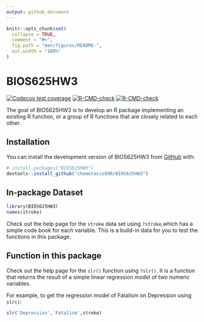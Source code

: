 ```yaml
---
output: github_document
---
```


<!-- README.md is generated from README.Rmd. Please edit that file -->

```r
knitr::opts_chunk$set(
  collapse = TRUE,
  comment = "#>",
  fig.path = "man/figures/README-",
  out.width = "100%"
)
```

# BIOS625HW3

<!-- badges: start -->

[![Codecov test coverage](https://codecov.io/gh/chemotaxis890/BIOS625HW3/branch/main/graph/badge.svg)](https://app.codecov.io/gh/chemotaxis890/BIOS625HW3?branch=main) [![R-CMD-check](https://github.com/chemotaxis890/BIOS625HW3/actions/workflows/R-CMD-check.yaml/badge.svg)](https://github.com/chemotaxis890/BIOS625HW3/actions/workflows/R-CMD-check.yaml) [![R-CMD-check](https://github.com/chemotaxis890/BIOS625HW3/actions/workflows/R-CMD-check.yaml/badge.svg)](https://github.com/chemotaxis890/BIOS625HW3/actions/workflows/R-CMD-check.yaml)

<!-- badges: end -->

The goal of BIOS625HW3 is to develop an R package implementing an existing R function, or a group of R functions that are closely related to each other.

## Installation

You can install the development version of BIOS625HW3 from [GitHub](https://github.com/) with:

``` r
# install.packages("BIOS625HW3")
devtools::install_github("chemotaxis890/BIOS625HW3")
```

## In-package Dataset

```r
library(BIOS625HW3)
names(stroke)
```

Check out the help page for the `stroke` data set using `?stroke`,which has a simple code book for each variable. This is a build-in data for you to test the functions in this package.

## Function in this package

Check out the help page for the `slr()` function using `?slr()`. It is a function that returns the result of a simple linear regression model of two numeric variables.

For example, to get the regression model of Fatalism on Depression using `slr()`:

```r
slr('Depression','Fatalism',stroke)
```
